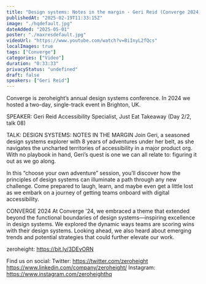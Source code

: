```yaml
---
title: "Design systems: Notes in the margin - Geri Reid (Converge 2024)"
publishedAt: "2025-02-19T11:33:15Z"
image: "./hqdefault.jpg"
dateAdded: "2025-05-01"
poster: "./maxresdefault.jpg"
videoUrl: "https://www.youtube.com/watch?v=BiInyL2fQcs"
localImages: true
tags: ["Converge"]
categories: ["Video"]
duration: "0:33:33"
privacyStatus: "undefined"
draft: false
speakers: ["Geri Reid"]
---
```


Converge is zeroheight’s annual design systems conference. In 2024 we hosted a two-day, single-track event in Brighton, UK.

SPEAKER:
Geri Reid
Accessibility Specialist, Just Eat Takeaway
(Day 2/2, talk 08)

TALK: DESIGN SYSTEMS: NOTES IN THE MARGIN
Join Geri, a seasoned design systems explorer with 8 years of adventures under her belt, as she navigates the uncharted territories of accessibility in a major product org. With no playbook in hand, Geri’s quest is one we can all relate to: figuring it out as we go along.

In this “choose your own adventure” session, you’ll discover how the principles of design systems can illuminate a path through any new challenge. Come prepared to laugh, learn, and maybe even get a little lost as we embark on a journey of getting teams onboard with digital accessibility.

CONVERGE 2024
At Converge '24, we embraced a theme that extended beyond the functional boundaries of design systems—inspiring excellence in design systems. We explored the dynamic ways teams are scoring wins with their design systems. Looking ahead, we also heard about emerging trends and potential strategies that could further elevate our work.

zeroheight: https://bit.ly/3DEvORN

Find us on social:
Twitter: https://twitter.com/zeroheight
https://www.linkedin.com/company/zeroheight/
Instagram: https://www.instagram.com/zeroheighthq
